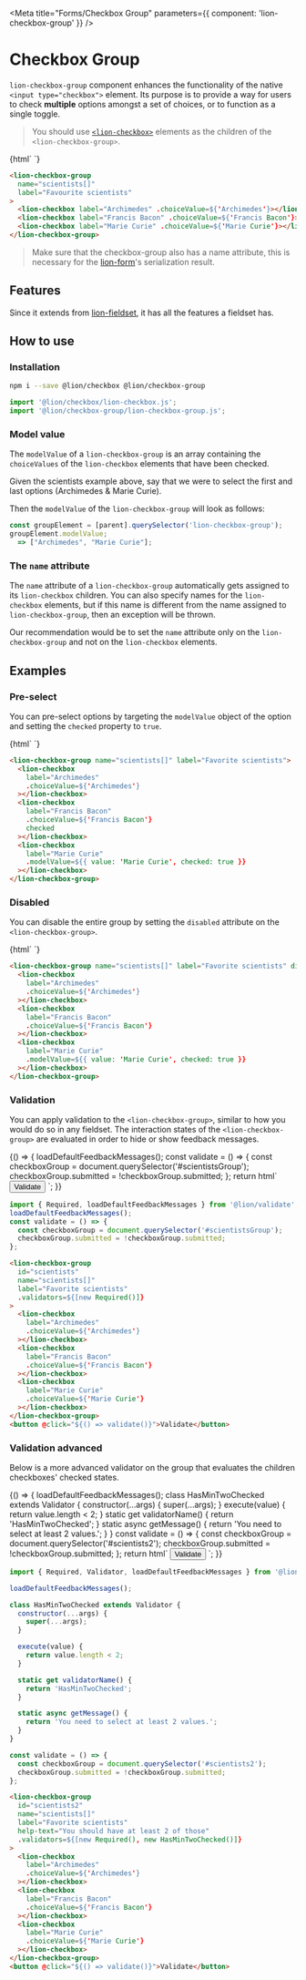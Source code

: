 

<Meta title="Forms/Checkbox Group" parameters={{ component: 'lion-checkbox-group' }} />

# Checkbox Group

`lion-checkbox-group` component enhances the functionality of the native `<input type="checkbox">` element.
Its purpose is to provide a way for users to check **multiple** options amongst a set of choices, or to function as a single toggle.

> You should use <a href="https://github.com/ing-bank/lion/tree/master/packages/checkbox" target="_blank">`<lion-checkbox>`</a> elements as the children of the `<lion-checkbox-group>`.

<Story name="Default">
  {html`
    <lion-checkbox-group
      name="scientists[]"
      label="Favorite scientists"
    >
      <lion-checkbox label="Archimedes" .choiceValue=${'Archimedes'}></lion-checkbox>
      <lion-checkbox label="Francis Bacon" .choiceValue=${'Francis Bacon'}></lion-checkbox>
      <lion-checkbox label="Marie Curie" .choiceValue=${'Marie Curie'}></lion-checkbox>
    </lion-checkbox-group>
  `}
</Story>

```html
<lion-checkbox-group
  name="scientists[]"
  label="Favourite scientists"
>
  <lion-checkbox label="Archimedes" .choiceValue=${'Archimedes'}></lion-checkbox>
  <lion-checkbox label="Francis Bacon" .choiceValue=${'Francis Bacon'}></lion-checkbox>
  <lion-checkbox label="Marie Curie" .choiceValue=${'Marie Curie'}></lion-checkbox>
</lion-checkbox-group>
```

> Make sure that the checkbox-group also has a name attribute, this is necessary for the [lion-form](?path=/docs/forms-form-overview--page)'s serialization result.

## Features

Since it extends from [lion-fieldset](?path=/docs/forms-fieldset-overview--page), it has all the features a fieldset has.

## How to use

### Installation

```sh
npm i --save @lion/checkbox @lion/checkbox-group
```

```js
import '@lion/checkbox/lion-checkbox.js';
import '@lion/checkbox-group/lion-checkbox-group.js';
```

### Model value

The `modelValue` of a `lion-checkbox-group` is an array containing the `choiceValues` of the `lion-checkbox` elements that have been checked.

Given the scientists example above, say that we were to select the first and last options (Archimedes & Marie Curie).

Then the `modelValue` of the `lion-checkbox-group` will look as follows:

```js
const groupElement = [parent].querySelector('lion-checkbox-group');
groupElement.modelValue;
  => ["Archimedes", "Marie Curie"];
```

### The `name` attribute

The `name` attribute of a `lion-checkbox-group` automatically gets assigned to its `lion-checkbox` children. You can also specify names for the `lion-checkbox` elements, but if this name is different from the name assigned to `lion-checkbox-group`, then an exception will be thrown.

Our recommendation would be to set the `name` attribute only on the `lion-checkbox-group` and not on the `lion-checkbox` elements.

## Examples

### Pre-select

You can pre-select options by targeting the `modelValue` object of the option and setting the `checked` property to `true`.

<Story name="Pre-select">
  {html`
    <lion-checkbox-group name="scientists" label="Favorite scientists">
      <lion-checkbox
        label="Archimedes"
        .choiceValue=${'Archimedes'}
      ></lion-checkbox>
      <lion-checkbox
        label="Francis Bacon"
        .choiceValue=${'Francis Bacon'}
        checked
      ></lion-checkbox>
      <lion-checkbox
        label="Marie Curie"
        .modelValue=${{ value: 'Marie Curie', checked: true }}
      ></lion-checkbox>
    </lion-checkbox-group>
  `}
</Story>

```html
<lion-checkbox-group name="scientists[]" label="Favorite scientists">
  <lion-checkbox
    label="Archimedes"
    .choiceValue=${'Archimedes'}
  ></lion-checkbox>
  <lion-checkbox
    label="Francis Bacon"
    .choiceValue=${'Francis Bacon'}
    checked
  ></lion-checkbox>
  <lion-checkbox
    label="Marie Curie"
    .modelValue=${{ value: 'Marie Curie', checked: true }}
  ></lion-checkbox>
</lion-checkbox-group>
```

### Disabled

You can disable the entire group by setting the `disabled` attribute on the `<lion-checkbox-group>`.

<Story name="Disabled">
  {html`
    <lion-checkbox-group name="scientists[]" label="Favorite scientists" disabled>
      <lion-checkbox
        label="Archimedes"
        .choiceValue=${'Archimedes'}
      ></lion-checkbox>
      <lion-checkbox
        label="Francis Bacon"
        .choiceValue=${'Francis Bacon'}
      ></lion-checkbox>
      <lion-checkbox
        label="Marie Curie"
        .modelValue=${{ value: 'Marie Curie', checked: true }}
      ></lion-checkbox>
    </lion-checkbox-group>
  `}
</Story>

```html
<lion-checkbox-group name="scientists[]" label="Favorite scientists" disabled>
  <lion-checkbox
    label="Archimedes"
    .choiceValue=${'Archimedes'}
  ></lion-checkbox>
  <lion-checkbox
    label="Francis Bacon"
    .choiceValue=${'Francis Bacon'}
  ></lion-checkbox>
  <lion-checkbox
    label="Marie Curie"
    .modelValue=${{ value: 'Marie Curie', checked: true }}
  ></lion-checkbox>
</lion-checkbox-group>
```

### Validation

You can apply validation to the `<lion-checkbox-group>`, similar to how you would do so in any fieldset.
The interaction states of the `<lion-checkbox-group>` are evaluated in order to hide or show feedback messages.

<Story name="Validation">
  {() => {
    loadDefaultFeedbackMessages();
    const validate = () => {
      const checkboxGroup = document.querySelector('#scientistsGroup');
      checkboxGroup.submitted = !checkboxGroup.submitted;
    };
    return html`
      <lion-checkbox-group
        id="scientists"
        name="scientists[]"
        label="Favorite scientists"
        .validators=${[new Required()]}
      >
        <lion-checkbox
          label="Archimedes"
          .choiceValue=${'Archimedes'}
        ></lion-checkbox>
        <lion-checkbox
          label="Francis Bacon"
          .choiceValue=${'Francis Bacon'}
        ></lion-checkbox>
        <lion-checkbox
          label="Marie Curie"
          .choiceValue=${'Marie Curie'}
        ></lion-checkbox>
      </lion-checkbox-group>
      <button @click="${() => validate()}">Validate</button>
    `;
  }}
</Story>

```js
import { Required, loadDefaultFeedbackMessages } from '@lion/validate';
loadDefaultFeedbackMessages();
const validate = () => {
  const checkboxGroup = document.querySelector('#scientistsGroup');
  checkboxGroup.submitted = !checkboxGroup.submitted;
};
```

```html
<lion-checkbox-group
  id="scientists"
  name="scientists[]"
  label="Favorite scientists"
  .validators=${[new Required()]}
>
  <lion-checkbox
    label="Archimedes"
    .choiceValue=${'Archimedes'}
  ></lion-checkbox>
  <lion-checkbox
    label="Francis Bacon"
    .choiceValue=${'Francis Bacon'}
  ></lion-checkbox>
  <lion-checkbox
    label="Marie Curie"
    .choiceValue=${'Marie Curie'}
  ></lion-checkbox>
</lion-checkbox-group>
<button @click="${() => validate()}">Validate</button>
```

### Validation advanced

Below is a more advanced validator on the group that evaluates the children checkboxes' checked states.

<Story name="Validation Advanced">
  {() => {
    loadDefaultFeedbackMessages();
    class HasMinTwoChecked extends Validator {
      constructor(...args) {
        super(...args);
      }
      execute(value) {
        return value.length < 2;
      }
      static get validatorName() {
        return 'HasMinTwoChecked';
      }
      static async getMessage() {
        return 'You need to select at least 2 values.';
      }
    }
    const validate = () => {
      const checkboxGroup = document.querySelector('#scientists2');
      checkboxGroup.submitted = !checkboxGroup.submitted;
    };
    return html`
      <lion-checkbox-group
        id="scientists2"
        name="scientists[]"
        label="Favorite scientists"
        help-text="You should have at least 2 of those"
        .validators=${[new Required(), new HasMinTwoChecked()]}
      >
        <lion-checkbox
          label="Archimedes"
          .choiceValue=${'Archimedes'}
        ></lion-checkbox>
        <lion-checkbox
          label="Francis Bacon"
          .choiceValue=${'Francis Bacon'}
        ></lion-checkbox>
        <lion-checkbox
          label="Marie Curie"
          .choiceValue=${'Marie Curie'}
        ></lion-checkbox>
      </lion-checkbox-group>
      <button @click="${() => validate()}">Validate</button>
    `;
  }}
</Story>

```js
import { Required, Validator, loadDefaultFeedbackMessages } from '@lion/validate';

loadDefaultFeedbackMessages();

class HasMinTwoChecked extends Validator {
  constructor(...args) {
    super(...args);
  }

  execute(value) {
    return value.length < 2;
  }

  static get validatorName() {
    return 'HasMinTwoChecked';
  }

  static async getMessage() {
    return 'You need to select at least 2 values.';
  }
}

const validate = () => {
  const checkboxGroup = document.querySelector('#scientists2');
  checkboxGroup.submitted = !checkboxGroup.submitted;
};
```

```html
<lion-checkbox-group
  id="scientists2"
  name="scientists[]"
  label="Favorite scientists"
  help-text="You should have at least 2 of those"
  .validators=${[new Required(), new HasMinTwoChecked()]}
>
  <lion-checkbox
    label="Archimedes"
    .choiceValue=${'Archimedes'}
  ></lion-checkbox>
  <lion-checkbox
    label="Francis Bacon"
    .choiceValue=${'Francis Bacon'}
  ></lion-checkbox>
  <lion-checkbox
    label="Marie Curie"
    .choiceValue=${'Marie Curie'}
  ></lion-checkbox>
</lion-checkbox-group>
<button @click="${() => validate()}">Validate</button>
```
